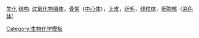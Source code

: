 [[Template:生物化学模板总览|生化]] [[Template:細胞結構|结构]]: [[Template:Peroxisomal proteins|过氧化物酶体]]，[[Template:细胞骨架蛋白|骨架]]（[[Template:Centrosome|中心体]]），[[Template:Epithelial proteins|上皮]]，[[Template:Ciliary proteins|纤毛]]，[[Template:线粒体蛋白质|线粒体]]，[[Template:细胞核|细胞核]]（[[Template:染色体遗传学|染色体]]）

<noinclude>
[[Category:生物化学模板]]
</noinclude>